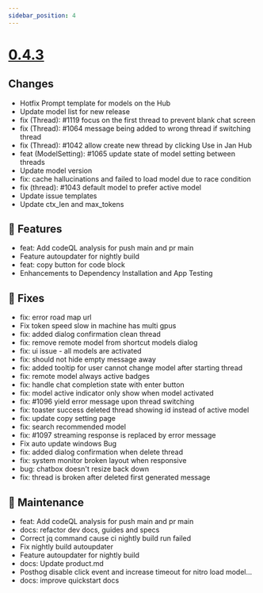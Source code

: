 ```yaml
---
sidebar_position: 4
---
```


# [0.4.3](https://github.com/janhq/jan/releases/tag/v0.4.3)

## Changes

 - Hotfix Prompt template for models on the Hub
 - Update model list for new release
 - fix (Thread): #1119 focus on the first thread to prevent blank chat screen
 - fix (Thread): #1064 message being added to wrong thread if switching thread
 - fix (Thread): #1042 allow create new thread by clicking Use in Jan Hub
 - feat (ModelSetting): #1065 update state of model setting between threads
 - Update model version
 - fix: cache hallucinations and failed to load model due to race condition
 - fix (thread): #1043 default model to prefer active model
 - Update issue templates
 - Update ctx_len and max_tokens

## 🚀 Features

 - feat: Add codeQL analysis for push main and pr main
 - Feature autoupdater for nightly build
 - feat: copy button for code block
 - Enhancements to Dependency Installation and App Testing

## 🐛 Fixes

 - fix: error road map url
 - Fix token speed slow in machine has multi gpus
 - fix: added dialog confirmation clean thread
 - fix: remove remote model from shortcut models dialog
 - fix: ui issue - all models are activated
 - fix: should not hide empty message away
 - fix: added tooltip for user cannot change model after starting thread
 - fix: remote model always active badges
 - fix: handle chat completion state with enter button
 - fix: model active indicator only show when model activated
 - fix: #1096 yield error message upon thread switching
 - fix: toaster success deleted thread showing id instead of active model
 - fix: update copy setting page
 - fix: search recommended model
 - fix: #1097 streaming response is replaced by error message
 - Fix auto update windows Bug
 - fix: added dialog confirmation when delete thread
 - fix: system monitor broken layout when responsive
 - bug: chatbox doesn't resize back down
 - fix: thread is broken after deleted first generated message

## 🧰 Maintenance

 - feat: Add codeQL analysis for push main and pr main
 - docs: refactor dev docs, guides and specs
 - Correct jq command cause ci nightly build run failed
 - Fix nightly build autoupdater
 - Feature autoupdater for nightly build
 - docs: Update product.md
 - Posthog disable click event and increase timeout for nitro load model…
 - docs: improve quickstart docs

